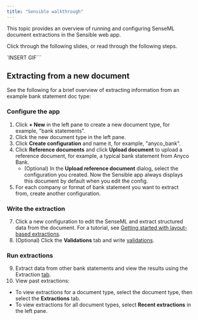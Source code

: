 ```yaml
---
title: "Sensible walkthrough"
---
```


This topic provides an overview of running and configuring SenseML document extractions in the Sensible web app.

Click through the following slides, or read through the following steps.

`INSERT GIF```
## Extracting from a new document

See the following for a brief overview of extracting information from an example bank statement doc type:

### Configure the app

1. Click **\+ New** in the left pane to create a new document type, for example, "bank statements".
2. Click the new document type in the left pane.
3. Click **Create configuration** and name it, for example, "anyco\_bank".
4. Click **Reference documents** and click **Upload document** to upload a reference document, for example, a typical bank statement from Anyco Bank.  
   * (Optional) In the **Upload reference document** dialog, select the configuration you created. Now the Sensible app always displays this document by default when you edit the config.
5. For each company or format of bank statement you want to extract from, create another configuration.

### Write the extraction

7. Click a new configuration to edit the SenseML and extract structured data from the document. For a tutorial, see [Getting started with layout-based extractions](https://sensible-87.mintlify.app/welcome/getting-started).
8. (Optional) Click the **Validations** tab and write [validations](https://sensible-87.mintlify.app/best-practices/validating-extractions).

### Run extractions

9. Extract data from other bank statements and view the results using the Extraction [tab](https://app.sensible.so/quick-extraction).
10. View past extractions:
* To view extractions for a document type, select the document type, then select the **Extractions** tab.
* To view extractions for all document types, select **Recent extractions** in the left pane.